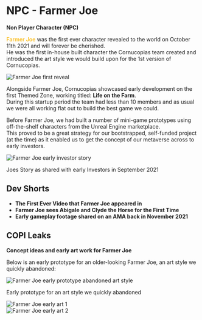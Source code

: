 # NPC - Farmer Joe

**Non Player Character (NPC)**

<span style="color:#fbbf24; font-weight:600;">Farmer Joe</span> was the first ever character revealed to the world on October 11th 2021 and will forever be cherished.  
He was the first in-house built character the Cornucopias team created and introduced the art style we would build upon for the 1st version of Cornucopias.  

<div className="img-center">
  <img src="/images/npc/farmer-joe-first.avif" alt="Farmer Joe first reveal" />
</div>



Alongside Farmer Joe, Cornucopias showcased early development on the first Themed Zone, working titled: **Life on the Farm**.  
During this startup period the team had less than 10 members and as usual we were all working flat out to build the best game we could.  

Before Farmer Joe, we had built a number of mini-game prototypes using off-the-shelf characters from the Unreal Engine marketplace.  
This proved to be a great strategy for our bootstrapped, self-funded project (at the time) as it enabled us to get the concept of our metaverse across to early investors.  

<div className="img-center">
  <img src="/images/npc/farmer-joe-investors.avif" alt="Farmer Joe early investor story" />
  <p className="img-note">Joes Story as shared with early Investors in September 2021</p>
</div>



## Dev Shorts
<ul class="styled-list">
  <li><strong>The First Ever Video that Farmer Joe appeared in</strong></li>
  <li><strong>Farmer Joe sees Abigale and Clyde the Horse for the First Time</strong></li>
  <li><strong>Early gameplay footage shared on an AMA back in November 2021 </strong></li>
</ul> 




## COPI Leaks

**Concept ideas and early art work for Farmer Joe**  

Below is an early prototype for an older-looking Farmer Joe, an art style we quickly abandoned:  

<div className="img-center">
  <img src="/images/npc/farmer-joe-prototype.png" alt="Farmer Joe early prototype abandoned art style" />
  <p className="img-note">Early prototype for an art style we quickly abandoned</p>
</div>

<div className="img-center">
  <img src="/images/npc/farmer-joe-alt1.png" alt="Farmer Joe early art 1" />
</div>

<div className="img-center">
  <img src="/images/npc/farmer-joe-alt2.png" alt="Farmer Joe early art 2" />
</div>
